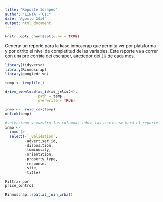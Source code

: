 ```yaml
---
title: "Reporte Scrapeo"
author: "LINTA - CIC"
date: "Agosto 2024"
output: html_document
---
```


```r
knitr::opts_chunk$set(echo = TRUE)
```

Generar un reporte para la base inmoscrap que permita ver por 
plataforma y por ditrito el nivel de completitud de las variables.
Este reporte va a correr con una pre corrida del escraper, 
alrededor del 20 de cada
mes.

```r
library(tidyverse)
library(Rinmoscrap)
library(googledrive)
```

```r
temp <- tempfile()

drive_download(as_id(id_julio24),
               path = temp , 
               overwrite = TRUE)

inmo <-  read_csv(temp)
unlink(temp)
```

```r
#selecciono y muestro las columnas sobre las cuales se hará el reporte
inmo <- 
  inmo |> 
  select(-`_validation`,
         -advertiser_id,
         -disposition,
         -luminosity,
         -orientation,
         -property_type,
         -response,
         -site,
         -title)
```



```r
Filtrar por
price_control

Rinmoscrap::spatial_join_arba()

```

